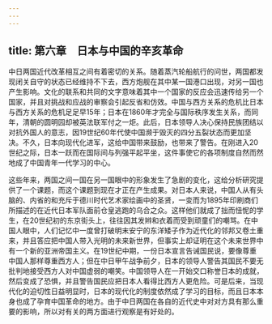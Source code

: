 ```yaml
---
---
---
```

title: 第六章　日本与中国的辛亥革命
---



中日两国近代改革相互之间有着密切的关系。随着蒸汽轮船航行的问世，两国都发现闭关自守的状态已经维持不下去，西方炮舰在其中某一国港口出现，对另一国也产生影响。文化的联系和共同的文字意味着其中一个国家的反应会迅速传给另一个国家，并且对挑战和应战的审察会引起反省和仿效。中国与西方关系的危机比日本与西方关系的危机足足早15年；日本在1860年才完全与国际秩序发生关系，而同年，清朝的圆明园却被英法联军付之一炬。此后，日本领导人决心保持民族团结以对抗外国人的意志，因19世纪60年代使中国濒于毁灭的四分五裂状态而更加坚决。不久，日本向现代化进军，这给中国带来鼓励，也带来了警告。在刚进入20世纪之际，日本一跃而在国际间与列强平起平坐，这件事使它的各项制度自然而然地成了中国青年一代学习的中心。

这些年来，两国之间一国在另一国眼中的形象发生了急剧的变化，这给分析研究提供了一个课题，而这个课题到现在才正在产生成果。对日本人来说，中国人从有头脑的、内省的和充斥于德川时代艺术家绘画中的圣贤，一变而为1895年印刷商们所描述的在近代日本军队面前仓皇逃跑的乌合之众。这样他们就成了拙而忸怩的学生，在20世纪初的东京街头上，往往因其发辫和衣着而受到顽童们的嘲骂。在中国人眼中，人们记忆中一度曾打破明末安宁的东洋矮子作为近代化的邻邦又卷土重来，并且答应把中国人带入光明的未来新世界，但事实上却证明在这个未来世界中有一个新的亚洲帝国主义。在19世纪中期，一份日本宣言告诫国民说，要像尊重中国人那样尊重西方人；但在中日甲午战争前夕，日本的领导人警告其国民不要无批判地接受西方人对中国虚弱的嘲笑。中国领导人在一开始交口称誉日本的成就，然后变成了恐惧，并且警告国民应把日本人看得比西方人更危险。可是后来，当现代化的迫切性日益明显时，日本的现代化的制度依然成了学习的目标，而且日本本身也成了孕育中国革命的地方。由于中日两国在各自的近代史中对对方具有那么重要的影响，所以对有关的两方面进行观察是有好处的。